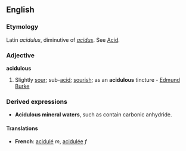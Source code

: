 ==English==
===Etymology===
Latin ''acidulus'', diminutive of ''[[acidus]]''. See [[Acid]].

===Adjective===
'''acidulous'''

# Slightly [[sour]]; sub-[[acid]]; [[sourish]]; as an '''acidulous''' tincture - [[Edmund Burke]]

===Derived expressions===
*'''Acidulous mineral waters''', such as contain carbonic anhydride.


====Translations====
*'''French''': [[acidulé]] ''m'', [[acidulée]] ''f''